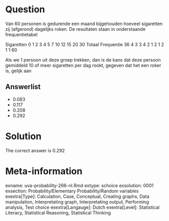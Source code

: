 Question
========

Van 60 personen is gedurende een maand bijgehouden hoeveel sigaretten zij (afgerond) dagelijks roken. De resultaten staan in onderstaande frequentietabel

Sigaretten 0 1 2 3 4 5 7 10 12 15 20 30 Totaal
Frequentie 36 4 3 3 4 2 1 2 1 2 1 1 60

Als we 1 persoon uit deze groep trekken, dan is de kans dat deze persoon gemiddeld 10 of meer sigaretten per dag rookt, gegeven dat het een roker is, gelijk aan

Answerlist
----------
* 0.083
* 0.117
* 0.208
* 0.292

Solution
========

The correct answer is  0.292

Meta-information
================
exname: uva-probability-266-nl.Rmd
extype: schoice
exsolution: 0001
exsection: Probability/Elementary Probability/Random variables
exextra[Type]: Calculation, Case, Conceptual, Creating graphs, Data manipulation, Interpretating graph, Interpretating output, Performing analysis, Test choice
exextra[Langauge]: Dutch
exextra[Level]: Statistical Literacy, Statistical Reasoning, Statistical Thinking
